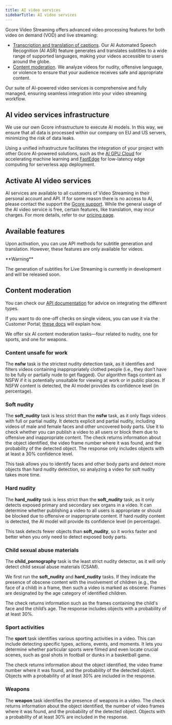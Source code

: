 ```yaml
---
title: AI video services
sidebarTitle: AI video services
---
```


Gcore Video Streaming offers advanced video processing features for both video on demand (VOD) and live streaming:

- [Transcription and translation of captions](/streaming-platform/video-hosting/ai-for-video/generate-ai-subtitles-and-add-them-to-video). Our AI Automated Speech Recognition (AI ASR) feature generates and translates subtitles to a wide range of supported languages, making your videos accessible to users around the globe.
- [Content moderation](/streaming-platform/ai-video-service/content-moderation). We analyze videos for nudity, offensive language, or violence to ensure that your audience receives safe and appropriate content.

Our suite of AI-powered video services is comprehensive and fully managed, ensuring seamless integration into your video streaming workflow.

## AI video services infrastructure

We use our own Gcore infrastructure to execute AI models. In this way, we ensure that all data is processed within our company on EU and US servers, minimizing the risk of data leaks.

Using a unified infrastructure facilitates the integration of your project with other Gcore AI-powered solutions, such as the [AI GPU Cloud](https://gcore.com/cloud/ai-gpu) for accelerating machine learning and [FastEdge](https://gcore.com/fastedge) for low-latency edge computing for serverless app deployment.

## Activate AI video services

AI services are available to all customers of Video Streaming in their personal account and API. If for some reason there is no access to AI, please contact the support the [Gcore support](mailto:support@gcore.com). While the general usage of the AI video service is free, certain features, like translation, may incur charges. For more details, refer to our [pricing page](https://gcore.com/pricing/streaming-platform).

## Available features

Upon activation, you can use API methods for subtitle generation and translation. However, these features are only available for videos.

<Warning>
**Warning**

The generation of subtitles for Live Streaming is currently in development and will be released soon.
</Warning>

## Content moderation

You can check our [API documentation](https://api.gcore.com/docs/streaming?_gl=1*1rw278g*_gcl_au*MTM0OTcwMzMxMC4xNzE3MTQ0ODk3*_ga*OTkwMzM5NjM4LjE3MDkxMDg3OTU.*_ga_Y79HRL8RPR*MTcyMTI4NzExMi4xMjIuMS4xNzIxMjg3MjMzLjYwLjAuMA..#tag/AI/operation/post_ai_contentmoderation_nsfw) for advice on integrating the different types.

If you want to do one-off checks on single videos, you can use it via the Customer Portal; [these docs](https://gcore.com/docs/streaming-platform/ai-video-service/content-moderation) will explain how.

We offer six AI content moderation tasks—four related to nudity, one for sports, and one for weapons.

### Content unsafe for work

The **nsfw** task is the strictest nudity detection task, as it identifies and filters videos containing inappropriately clothed people (i.e., they don’t have to be fully or partially nude to get flagged). Our algorithm flags content as NSFW if it is potentially unsuitable for viewing at work or in public places. If NSFW content is detected, the AI model provides its confidence level (in percentage).

### Soft nudity

The **soft_nudity** task is less strict than the **nsfw** task, as it only flags videos with full or partial nudity. It detects explicit and partial nudity, including videos of male and female faces and other uncovered body parts. Use it to check whether you can publish a video to all users or block them due to offensive and inappropriate content. The check returns information about the object identified, the video frame number where it was found, and the probability of the detected object. The response only includes objects with at least a 30% confidence level.

This task allows you to identify faces and other body parts and detect more objects than hard nudity detection, so analyzing a video for soft nudity takes more time.

### Hard nudity

The **hard_nudity** task is less strict than the **soft_nudity** task, as it only detects exposed primary and secondary sex organs in a video. It can determine whether publishing a video to all users is appropriate or should be blocked due to offensive or inappropriate content. If hard nudity content is detected, the AI model will provide its confidence level (in percentage).

This task detects fewer objects than **soft_nudity**, so it works faster and better when you only need to detect exposed body parts.

### Child sexual abuse materials

The **child_pornography** task is the least strict nudity detector, as it will only detect child sexual abuse materials (CSAM).

We first run the **soft_nudity** and **hard_nudity** tasks. If they indicate the presence of obscene content with the involvement of children (e.g., the face of a child) in a frame, then such a video is marked as obscene. Frames are designated by the age category of identified children.

The check returns information such as the frames containing the child's face and the child’s age. The response includes objects with a probability of at least 30%.

### Sport activities

The **sport** task identifies various sporting activities in a video. This can include detecting specific types, actions, events, and moments. It lets you determine whether particular sports were filmed and even locate crucial scenes, such as goal shots in football or dunks in a basketball game.

The check returns information about the object identified, the video frame number where it was found, and the probability of the detected object. Objects with a probability of at least 30% are included in the response.

### Weapons

The **weapon** task identifies the presence of weapons in a video. The check returns information about the object identified, the number of video frames where it was found, and the probability of the detected object. Objects with a probability of at least 30% are included in the response.
